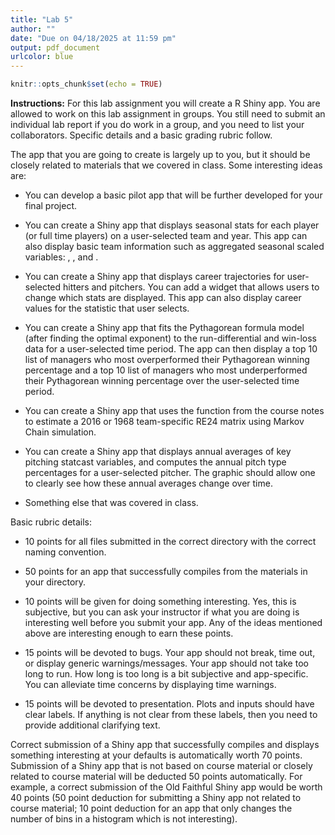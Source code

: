 ```yaml
---
title: "Lab 5"
author: ""
date: "Due on 04/18/2025 at 11:59 pm"
output: pdf_document
urlcolor: blue
---
```


```r
knitr::opts_chunk$set(echo = TRUE)
```



**Instructions:** For this lab assignment you will create a R Shiny app. You are allowed to work on this lab assignment in groups. You still need to submit an individual lab report if you do work in a group, and you need to list your collaborators. Specific details and a basic grading rubric follow. 

The app that you are going to create is largely up to you, but it should be closely related to materials that we covered in class. Some interesting ideas are: 

 - You can develop a basic pilot app that will be further developed for your final project.

 - You can create a Shiny app that displays seasonal stats for each player (or full time players) on a user-selected team and year. This app can also display basic team information such as aggregated seasonal scaled variables: \texttt{OPSscale = OPS/avgOPS}, \texttt{WHIPscale = avgWHIP/WHIP}, and \texttt{FPscale = FP/avgFP}.
 
 - You can create a Shiny app that displays career trajectories for user-selected hitters and pitchers. You can add a widget that allows users to change which stats are displayed. This app can also display career values for the statistic that user selects.
 
 - You can create a Shiny app that fits the Pythagorean formula model (after finding the optimal exponent) to the run-differential and win-loss data for a user-selected time period. The app can then display a top 10 list of managers who most overperformed their Pythagorean winning percentage and a top 10 list of managers who most underperformed their Pythagorean winning percentage over the user-selected time period.
 
 - You can create a Shiny app that uses the \texttt{simulate\_half\_inning} function from the course notes to estimate a 2016 or 1968 team-specific RE24 matrix using Markov Chain simulation.
 
 - You can create a Shiny app that displays annual averages of key pitching statcast variables, and computes the annual pitch type percentages for a user-selected pitcher. The graphic should allow one to clearly see how these annual averages change over time. 

 - Something else that was covered in class.

Basic rubric details: 

 - 10 points for all files submitted in the correct directory with the correct naming convention.
 
 - 50 points for an app that successfully compiles from the materials in your directory.
 
 - 10 points will be given for doing something interesting. Yes, this is subjective, but you can ask your instructor if what you are doing is interesting well before you submit your app. Any of the ideas mentioned above are interesting enough to earn these points.
 
 - 15 points will be devoted to bugs. Your app should not break, time out, or display generic warnings/messages. Your app should not take too long to run. How long is too long is a bit subjective and app-specific. You can alleviate time concerns by displaying time warnings.
 
 - 15 points will be devoted to presentation. Plots and inputs should have clear labels. If anything is not clear from these labels, then you need to provide additional clarifying text.


Correct submission of a Shiny app that successfully compiles and displays something interesting at your defaults is automatically worth 70 points. Submission of a Shiny app that is not based on course material or closely related to course material will be deducted 50 points automatically. For example, a correct submission of the Old Faithful Shiny app would be worth 40 points (50 point deduction for submitting a Shiny app not related to course material; 10 point deduction for an app that only changes the number of bins in a histogram which is not interesting). 
